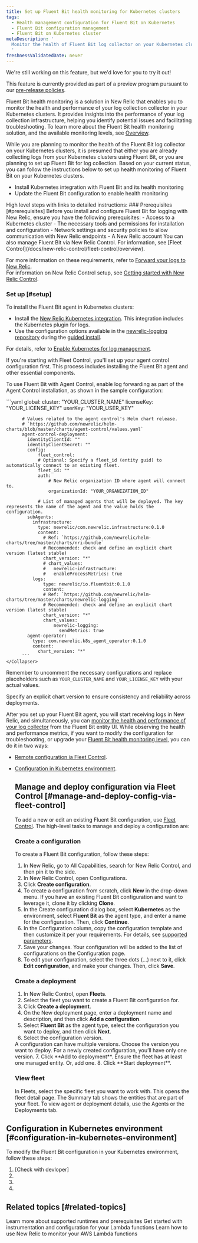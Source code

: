 ```yaml
---
title: Set up Fluent Bit health monitoring for Kubernetes clusters
tags:
  - Health management configuration for Fluent Bit on Kubernetes
  - Fluent Bit configuration management
  - Fluent Bit on Kubernetes cluster
metaDescription: '
  Monitor the health of Fluent Bit log collector on your Kubernetes clusters. Set up, monitor, and update Fluent Bit configurations.
  '
freshnessValidatedDate: never
---
```


<Callout title="preview">
  We're still working on this feature, but we'd love for you to try it out!

  This feature is currently provided as part of a preview program pursuant to our [pre-release policies](/docs/licenses/license-information/referenced-policies/new-relic-pre-release-policy).
</Callout>

Fluent Bit health monitoring is a solution in New Relic that enables you to monitor the health and performance of your log collection collector in your Kubernetes clusters. It provides insights into the performance of your log collection infrastructure, helping you identify potential issues and facilitating troubleshooting. To learn more about the Fluent Bit health monitoring solution, and the available monitoring levels, see [Overview](/docs/logs/log-collectors/overview).

While you are planning to monitor the health of the Fluent Bit log collector on your Kubernetes clusters, it is presumed that either you are already collecting logs from your Kubernetes clusters using Fluent Bit, or you are planning to set up Fluent Bit for log collection. Based on your current status, you can follow the instructions below to set up health monitoring of Fluent Bit on your Kubernetes clusters.

* Install Kubernetes integration with Fluent Bit and its health monitoring
* Update the Fluent Bit configuration to enable health monitoring


<CollapserGroup>

<Collapser id="set-up-fb-on-k8" title="Set up Fluent bit on your Kubernetes cluster">
 High level steps with links to detailed instructions:
### Prerequisites [#prerequisites]
  Before you install and configure Fluent Bit for logging with New Relic, ensure you have the following prerequisites:
  - Access to a Kubernetes cluster
  - The necessary tools and permissions for installation and configuration
  - Network settings and security policies to allow communication with New Relic endpoints
  - A New Relic account

  <Callout variant="important">
    You can also manage Fluent Bit via New Relic Control.  For information, see [Fleet Control](/docs/new-relic-control/fleet-control/overview).
  </Callout>

  For more information on these requirements, refer to [Forward your logs to New Relic](/docs/logs/forward-logs/enable-log-management-new-relic).<br/>
  For information on New Relic Control setup, see [Getting started with New Relic Control](/docs/new-relic-control/getting-started).

  ### Set up [#setup]
  To install the Fluent Bit agent in Kubernetes clusters:
  - Install the [New Relic Kubernetes integration](/install/kubernetes/). This integration includes the Kubernetes plugin for logs.
  - Use the configuration options available in the [newrelic-logging repository](https://github.com/newrelic/helm-charts/tree/master/charts/newrelic-logging#configuration) during the [guided install](/install/kubernetes/).

  For details, refer to [Enable Kubernetes for log management](/docs/logs/forward-logs/kubernetes-plugin-log-forwarding/#enable-process).

</Collapser>
<Collapser id="install-fb-on-k8-via-fleet-control" title="Install Fluent Bit with Fleet Control">
  If you're starting with Fleet Control, you'll set up your agent control configuration first. This process includes installing the Fluent Bit agent and other essential components. 

  To use Fluent Bit with Agent Control, enable log forwarding as part of the Agent Control installation, as shown in the sample configuration:

  <CollapserGroup>
    <Collapser
      id="fluent-bit-config"
      title="Sample config"
    >
          ```yaml
              global:
          cluster: "YOUR_CLUSTER_NAME"
          licenseKey: "YOUR_LICENSE_KEY"
          userKey: "YOUR_USER_KEY"

          # Values related to the agent control's Helm chart release.
          # `https://github.com/newrelic/helm-charts/blob/master/charts/agent-control/values.yaml`
          agent-control-deployment:
            identityClientId: ""
            identityClientSecret: ""
            config:
                fleet_control:
                # Optional: Specify a fleet_id (entity guid) to automatically connect to an existing fleet.
                fleet_id: ""
                auth:
                    # New Relic organization ID where agent will connect to.
                    organizationId: "YOUR_ORGANIZATION_ID"
                
                # List of managed agents that will be deployed. The key represents the name of the agent and the value holds the configuration.
            subAgents:
              infrastructure:
                type: newrelic/com.newrelic.infrastructure:0.1.0
                content:
                  # Ref: `https://github.com/newrelic/helm-charts/tree/master/charts/nri-bundle`
                  # Recommended: check and define an explicit chart version (latest stable)
                  chart_version: "*"   
                  # chart_values:
                  #   newrelic-infrastructure:
                  #   enableProcessMetrics: true
              logs:
                  type: newrelic/io.fluentbit:0.1.0
                  content:
                  # Ref: `https://github.com/newrelic/helm-charts/tree/master/charts/newrelic-logging`
                  # Recommended: check and define an explicit chart version (latest stable)
                  chart_version: "*"
                  chart_values:
                      newrelic-logging:
                        sendMetrics: true
            agent-operator:
              type: com.newrelic.k8s_agent_operator:0.1.0
              content:
                chart_version: "*"
          ```
    </Collapser>
  </CollapserGroup>

  Remember to uncomment the necessary configurations and replace placeholders such as `YOUR_CLUSTER_NAME` and `YOUR_LICENSE_KEY` with your actual values.

  <Callout variant="important">
    Specify an explicit chart version to ensure consistency and reliability across deployments.
  </Callout>
</Collapser>
</CollapserGroup>

After you set up your Fluent Bit agent, you will start receiving logs in New Relic, and simultaneously, you can [monitor the health and performance of your log collector](/docs/logs/log-collectors/monitor-health-of-log-collector) from the Fluent Bit entity UI. While observing the health and performance metrics, if you want to modify the configuration for troubleshooting, or upgrade your [Fluent Bit health monitoring level](/docs/logs/log-collectors/Overview/#health-monitoring-levels), you can do it in two ways:

- [Remote configuration ia Fleet Control](#manage-and-deploy-config-via-fleet-control).
- [Configuration in Kubernetes environment](#configuration-in-kubernetes-environment).

  ## Manage and deploy configuration via Fleet Control [#manage-and-deploy-config-via-fleet-control]
  To add a new or edit an existing Fluent Bit configuration, use [Fleet Control](/docs/new-relic-control/fleet-control/overview). The high-level tasks to manage and deploy a configuration are:

  ### Create a configuration

  To create a Fluent Bit configuration, follow these steps:
  1. In New Relic, go to All Capabilities, search for New Relic Control, and then pin it to the side.
  2. In New Relic Control, open Configurations.
  3. Click **Create configuration**.
  4. To create a configuration from scratch, click **New** in the drop-down menu. If you have an existing Fluent Bit configuration and want to leverage it, clone it by clicking **Clone**.
  5. In the Create configuration dialog box, select **Kubernetes** as the environment, select **Fluent Bit** as the agent type, and enter a name for the configuration. Then, click **Continue**.
  6. In the Configuration column, copy the configuration template and then customize it per your requirements. For details, see [supported parameters](https://github.com/newrelic/helm-charts/tree/master/charts/newrelic-logging#supported-configuration-parameters).
  7. Save your changes. Your configuration will be added to the list of configurations on the Configuration page.
  8. To edit your configuration, select the three dots (…) next to it, click **Edit configuration**, and make your changes. Then, click **Save**.

  ### Create a deployment
  1. In New Relic Control, open **Fleets**.
  2. Select the fleet you want to create a Fluent Bit configuration for.
  3. Click **Create a deployment**.
  4. On the New deployment page, enter a deployment name and description, and then click **Add a configuration**.
  5. Select **Fluent Bit** as the agent type, select the configuration you want to deploy, and then click **Next**.
  6. Select the configuration version. 
  <Callout variant="important">
    A configuration can have multiple versions. Choose the version you want to deploy. For a newly created configuration, you’ll have only one version.
  </Callout>
  7. Click **Add to deployment**. 
  <Callout variant="important">
    Ensure the fleet has at least one managed entity. Or, add one.
  </Callout>
  8. Click **Start deployment**. 

  ### View fleet
  In Fleets, select the specific fleet you want to work with. This opens the fleet detail page. The Summary tab shows the entities that are part of your fleet. To view agent or deployment details, use the Agents or the Deployments tab.

## Configuration in Kubernetes environment [#configuration-in-kubernetes-environment]
  To modify the Fluent Bit configuration in your Kubernetes environment, follow these steps:
  1. [Check with devloper]
  2. 
  3. 
  4. 


## Related topics [#related-topics]

<DocTiles>
  <DocTile title="Compatibility and requirement" path="/docs/serverless-function-monitoring/aws-lambda-monitoring/instrument-lambda-function/compatibility-requirement-lambda-monitoring">Learn more about supported runtimes and prerequisites</DocTile>
  <DocTile title="Install and configure Lambda monitoring" path="/docs/serverless-function-monitoring/aws-lambda-monitoring/instrument-lambda-function/configure-serverless-aws-monitoring" >Get started with instrumentation and configuration for your Lambda functions</DocTile>
  <DocTile title="Data and UI" path="/docs/serverless-function-monitoring/aws-lambda-monitoring/ui-data/understand-lambda-monitoring-ui/" >Learn how to use New Relic to monitor your AWS Lambda functions</DocTile>
</DocTiles>
